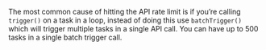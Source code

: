 The most common cause of hitting the API rate limit is if you’re calling `trigger()` on a task in a loop, instead of doing this use `batchTrigger()` which will trigger multiple tasks in a single API call. You can have up to 500 tasks in a single batch trigger call.
